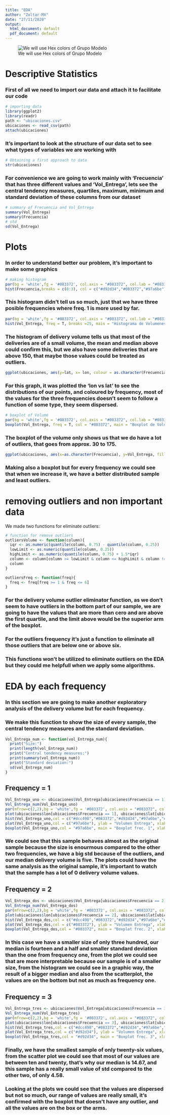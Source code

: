 ```yaml
---
title: "EDA"
author: "Zoltar-MX"
date: "27/11/2020"
output:
  html_document: default
  pdf_document: default
---
```


![We will use Hex colors of Grupo Modelo](descarga.png)

# Descriptive Statistics

### First of all we need to import our data and attach it to facilitate our code
```r
# importing data
library(ggplot2)
library(readr)
path <- "ubicaciones.csv"
ubicaciones <- read_csv(path)
attach(ubicaciones)
```

### It's important to look at the structure of our data set to see what types of variables we are working with
```r
# Obtaining a first approach to data
str(ubicaciones)
```

### For convenience we are going to work mainly with 'Frecuencia' that has three different values and 'Vol_Entrega', lets see the central tendency measures, quartiles, maximum, minimum and standard deviation of these columns from our dataset
```r
# summary of Frecuencia and Vol_Entrega
summary(Vol_Entrega)
summary(Frecuencia)
# std 
sd(Vol_Entrega)
```

# Plots 

### In order to understand better our problem, it's important to make some graphics
```r
# making histogram
par(bg = 'white',fg = '#083372', col.axis = "#083372", col.lab = "#083372", col.main = "#083372")
hist(Frecuencia,breaks = c(0:3), col = c("#d92d34","#083372","#97a6be"), main = " Histrograma de Frecuencias")
```

### This histogram didn't tell us so much, just that we have three posible frequencies where freq. 1 is more used by far.

```r
par(bg = 'white',fg = '#083372', col.axis = "#083372", col.lab = "#083372", col.main = "#083372")
hist(Vol_Entrega, freq = T, breaks =25, main = "Histograma de Volumenes de Entrega", col = c("#dcc498","#083372","#d92d34","#97a6be","#76708d"))
```

### The histogram of delivery volume tells us that most of the deliveries are of a small volume, the mean and median above could confirm this, but we also have some deliveries that are above 150, that maybe those values could be treated as outliers.

```r
ggplot(ubicaciones, aes(y=lat, x= lon, colour = as.character(Frecuencia))) + geom_point()+labs(title="Longitud vs Latitud",x="Longitud", y = "Latitud", colour=as.character(Frecuencia))+ scale_fill_discrete(name="Frecuencia")+scale_colour_manual(values=c("#97a6be","#083372","#d92d34","#76708d"))+theme_minimal()

```

### For this graph, it was plotted the 'lon vs lat' to see the distributions of our points, and coloured by frequency, most of the values for the three frequencies doesn't seem to follow a function of some type, they seem dispersed. 

```r
# boxplot of Volume
par(bg = 'white',fg = '#083372', col.axis = "#083372", col.lab = "#083372", col.main = "#083372")
boxplot(Vol_Entrega, freq = T, col = "#083372", main = "Boxplot de Volumenes")
```

### The boxplot of the volume only shows us that we do have a lot of outliers, that goes from approx. 30 to 175.

```r
ggplot(ubicaciones, aes(x=as.character(Frecuencia), y=Vol_Entrega, fill=as.character(Frecuencia))) + geom_boxplot()+labs(title="Boxplot por Frecuencia",x="Frecuencia", y = "Volumen de Entrega")+scale_fill_manual(values=c("#97a6be","#083372","#d92d34","#76708d"), name = "Frecuencia")+theme_minimal()
```

### Making also a boxplot but for every frequency we could see that when we increase it, we have a better distributed sample and least outliers.

# removing outliers and non important data

We made two functions for eliminate outliers:
```r
# function for remove outliers
outliersVolume <- function(column){
  iqr <- as.numeric(quantile(column, 0.75) - quantile(column, 0.25))
  lowLimit <- as.numeric(quantile(column, 0.25))
  highLimit <- as.numeric(quantile(column, 0.75) + 1.5*iqr)
  column <- column[column >= lowLimit & column <= highLimit & column !=0]
  column
}

outliersFreq <- function(freq){
  freq <- freq[freq >= 1 & freq <= 6]
}
```

### For the delivery volume outlier eliminator function, as we don't seem to have outliers in the bottom part of our sample, we are going to have the values that are more than cero and are above the first quartile, and the limit above would be the superior arm of the boxplot.

### For the outliers frequency it's just a function to eliminate all those outliers that are below one or above six. 

### This functions won't be utilized to eliminate outliers on the EDA but they could me helpfull when we apply some algorithms.

# EDA by each frequency 

### In this section we are going to make another exploratory analysis of the delivery volume but for each frequency.

### We make this function to show the size of every sample, the central tendency measures and the standard deviation. 

```r
Vol_Entrega_num <- function(vol_Entrega_num){
  print("Size:")
  print(length(vol_Entrega_num))
  print("Central tendency measures:")
  print(summary(vol_Entrega_num))
  print("Standard deviation:")
  sd(vol_Entrega_num)
}
```

## Frequency = 1 

```r
Vol_Entrega_uno <- ubicaciones$Vol_Entrega[ubicaciones$Frecuencia == 1]
Vol_Entrega_num(Vol_Entrega_uno)
par(mfrow=c(2,2),bg = 'white',fg = '#083372', col.axis = "#083372", col.lab = "#083372", col.main = "#083372")
plot(ubicaciones$lon[ubicaciones$Frecuencia == 1], ubicaciones$lat[ubicaciones$Frecuencia == 1], col = c("#97a6be"), xlab = "Longitud", ylab = "Latitud", main ="Latitud vs Longitud")
hist(Vol_Entrega_uno,col = c("#dcc498","#083372","#d92d34","#97a6be","#76708d"), main = "Histograma Frec. 1", xlab = "Volumen", ylab = "Frecuencia")
plot(Vol_Entrega_uno,col = c("#97a6be"), ylab = "Volumen Entrega", xlab = "Indice", main = "Scatterplot Volumen")
boxplot(Vol_Entrega_uno,col = "#97a6be", main = "Boxplot frec. 1", xlab = "Volumen")
```

### We could see that this sample behaves almost as the original sample because the size is enourmous compared to the other two frequencies, we have a big std because of the outliers, and our median delivery volume is five. The plots could have the same analysis as the original sample, it's important to watch that the sample has a lot of 0 delivery volume values.

## Frequency = 2

```r
Vol_Entrega_dos <- ubicaciones$Vol_Entrega[ubicaciones$Frecuencia == 2]
Vol_Entrega_num(Vol_Entrega_dos)
par(mfrow=c(2,2),bg = 'white',fg = '#083372', col.axis = "#083372", col.lab = "#083372", col.main = "#083372")
plot(ubicaciones$lon[ubicaciones$Frecuencia == 2], ubicaciones$lat[ubicaciones$Frecuencia == 2], col = c("#083372"), xlab = "Longitud", ylab = "Latitud", main ="Latitud vs Longitud")
hist(Vol_Entrega_dos,col = c("#dcc498","#083372","#d92d34","#97a6be","#76708d"), main = "Histograma Frec. 2", xlab = "Volumen", ylab = "Frecuencia")
plot(Vol_Entrega_dos,col = c("#083372"), ylab = "Volumen Entrega", xlab = "Indice", main = "Scatterplot Volumen")
boxplot(Vol_Entrega_dos,col = "#083372", main = "Boxplot frec. 2", xlab = "Volumen")
```

### In this case we have a smaller size of only three hundred, our median is fourteen and a half and smaller standard deviation than the one from frequency one, from the plot we could see that are more interpretable because our sample is of a smaller size, from the histogram we could see in a graphic way, the result of a bigger median and also from the scatterplot, the values are on the bottom but not as much as frequency one.

## Frequency = 3

```r
Vol_Entrega_tres <- ubicaciones$Vol_Entrega[ubicaciones$Frecuencia == 3]
Vol_Entrega_num(Vol_Entrega_tres)
par(mfrow=c(2,2),bg = 'white',fg = '#083372', col.axis = "#083372", col.lab = "#083372", col.main = "#083372")
plot(ubicaciones$lon[ubicaciones$Frecuencia == 3], ubicaciones$lat[ubicaciones$Frecuencia == 3], col = c("#d92d34"), xlab = "Longitud", ylab = "Latitud", main ="Latitud vs Longitud")
hist(Vol_Entrega_tres,col = c("#dcc498","#083372","#d92d34","#97a6be","#76708d"), main = "Histograma Frec. 3", xlab = "Volumen", ylab = "Frecuencia")
plot(Vol_Entrega_tres,col = c("#d92d34"), ylab = "Volumen Entrega", xlab = "Indice", main = "Scatterplot Volumen")
boxplot(Vol_Entrega_tres,col = "#d92d34", main = "Boxplot frec. 3", xlab = "Volumen")
```

### Finally, we have the smallest sample of only twenty-six values, from the scatter plot we could see that most of our values are between ten and twenty, that's why our median is 14.67, and this sample has a really small value of std compared to the other two, of only 4.58.
### Looking at the plots we could see that the values are dispersed but not so much, our range of values are really small, it's confirmed with the boxplot that doesn't have any outlier, and all the values are on the box or the arms. 
